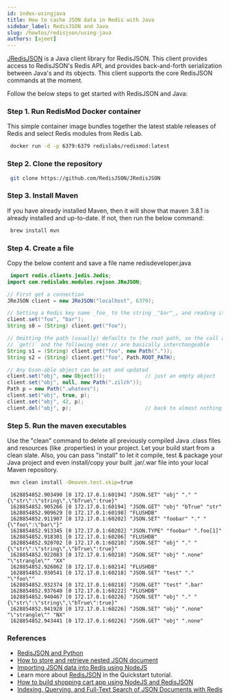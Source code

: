 ```yaml
---
id: index-usingjava
title: How to cache JSON data in Redis with Java
sidebar_label: RedisJSON and Java
slug: /howtos/redisjson/using-java
authors: [ajeet]
---
```


[JRedisJSON](https://github.com/RedisJSON/JRedisJSON) is a Java client library for RedisJSON. This client provides access to RedisJSON's Redis API, and provides back-and-forth serialization between Java's and its objects. This client supports the core RedisJSON commands at the moment.


Follow the below steps to get started with RedisJSON and Java:

### Step 1. Run RedisMod Docker container

This simple container image bundles together the latest stable releases of Redis and select Redis modules from Redis Lab. 


```bash
 docker run -d -p 6379:6379 redislabs/redismod:latest
```

### Step 2. Clone the repository

```bash
 git clone https://github.com/RedisJSON/JRedisJSON
```

### Step 3. Install Maven

If you have already installed Maven, then it will show that maven 3.8.1 is already installed and up-to-date.
If not, then run the below command:


```bash
 brew install mvn
```


### Step 4. Create a file 

Copy the below content and save a file name redisdeveloper.java

```java
 import redis.clients.jedis.Jedis;
import com.redislabs.modules.rejson.JReJSON;

// First get a connection
JReJSON client = new JReJSON("localhost", 6379);

// Setting a Redis key name _foo_ to the string _"bar"_, and reading it back
client.set("foo", "bar");
String s0 = (String) client.get("foo");

// Omitting the path (usually) defaults to the root path, so the call above to
// `get()` and the following ones // are basically interchangeable
String s1 = (String) client.get("foo", new Path("."));
String s2 = (String) client.get("foo", Path.ROOT_PATH);

// Any Gson-able object can be set and updated
client.set("obj", new Object());             // just an empty object
client.set("obj", null, new Path(".zilch"));
Path p = new Path(".whatevs");
client.set("obj", true, p);
client.set("obj", 42, p);
client.del("obj", p);                        // back to almost nothing
```


### Step 5. Run the maven executables

Use the "clean" command to delete all previously compiled Java .class files and resources (like .properties) in your project. Let your build start from a clean slate. Also, you can pass "install" to let it compile, test & package your Java project and even install/copy your built .jar/.war file into your local Maven repository.

```bash
 mvn clean install -Dmaven.test.skip=true
```


```
 1628854852.903490 [0 172.17.0.1:60194] "JSON.SET" "obj" "." "{\"str\":\"string\",\"bTrue\":true}"
 1628854852.905266 [0 172.17.0.1:60194] "JSON.GET" "obj" "bTrue" "str"
 1628854852.909629 [0 172.17.0.1:60198] "FLUSHDB"
 1628854852.911907 [0 172.17.0.1:60202] "JSON.SET" "foobar" "." "{\"foo\":\"bar\"}"
 1628854852.913345 [0 172.17.0.1:60202] "JSON.TYPE" "foobar" ".foo[1]"
 1628854852.918301 [0 172.17.0.1:60206] "FLUSHDB"
 1628854852.920702 [0 172.17.0.1:60210] "JSON.SET" "obj" "." "{\"str\":\"string\",\"bTrue\":true}"
 1628854852.922083 [0 172.17.0.1:60210] "JSON.SET" "obj" ".none" "\"strangle\"" "XX"
 1628854852.926862 [0 172.17.0.1:60214] "FLUSHDB"
 1628854852.930541 [0 172.17.0.1:60218] "JSON.SET" "test" "." "\"foo\""
 1628854852.932374 [0 172.17.0.1:60218] "JSON.GET" "test" ".bar"
 1628854852.937640 [0 172.17.0.1:60222] "FLUSHDB"
 1628854852.940467 [0 172.17.0.1:60226] "JSON.SET" "obj" "." "{\"str\":\"string\",\"bTrue\":true}"
 1628854852.941928 [0 172.17.0.1:60226] "JSON.SET" "obj" ".none" "\"strangle\"" "NX"
 1628854852.943441 [0 172.17.0.1:60226] "JSON.GET" "obj" ".none"
```

### References

- [RedisJSON and Python](/howtos/redisjson/using-python)
- [How to store and retrieve nested JSON document](/howtos/redisjson/storing-complex-json-document)
- [Importing JSON data into Redis using NodeJS](/howtos/redisjson/using-nodejs) 
- Learn more about [RedisJSON](https://oss.redis.com/redisjson/) in the Quickstart tutorial.
- [How to build shopping cart app using NodeJS and RedisJSON](/howtos/shoppingcart)
- [Indexing, Querying, and Full-Text Search of JSON Documents with Redis](https://redis.com/blog/index-and-query-json-docs-with-redis/)
